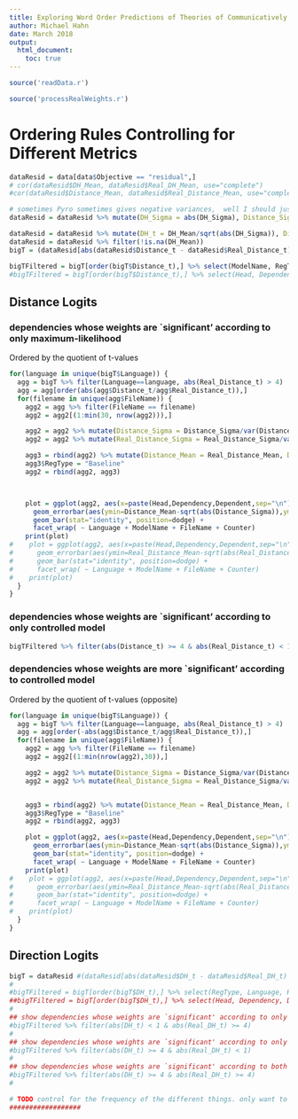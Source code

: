 ```yaml
---
title: Exploring Word Order Predictions of Theories of Communicatively Efficient Language Production
author: Michael Hahn
date: March 2018
output:
  html_document:
    toc: true
---
```




<style>
img {
    max-width: 100%;

    /* other options:
    max-width: none;
    max-width: 700px;
    max-width: 9in;
    max-width: 25cm;
    etc
    */
}
</style>



```r
source('readData.r')
```

```r
source('processRealWeights.r')
```

# Ordering Rules Controlling for Different Metrics

```r



dataResid = data[data$Objective == "residual",]
# cor(dataResid$DH_Mean, dataResid$Real_DH_Mean, use="complete")
#cor(dataResid$Distance_Mean, dataResid$Real_Distance_Mean, use="complete")

# sometimes Pyro sometimes gives negative variances,  well I should just transform them into something more stable myself
dataResid = dataResid %>% mutate(DH_Sigma = abs(DH_Sigma), Distance_Sigma = abs(Distance_Sigma), Real_DH_Sigma = abs(Real_DH_Sigma), Real_Distance_Sigma = abs(Real_Distance_Sigma))

dataResid = dataResid %>% mutate(DH_t = DH_Mean/sqrt(abs(DH_Sigma)), Distance_t = Distance_Mean/sqrt(abs(Distance_Sigma)), Real_DH_t = Real_DH_Mean/sqrt(abs(Real_DH_Sigma)), Real_Distance_t = Real_Distance_Mean/sqrt(abs(Real_Distance_Sigma)))
dataResid = dataResid %>% filter(!is.na(DH_Mean))
bigT = (dataResid[abs(dataResid$Distance_t - dataResid$Real_Distance_t) > 0.1,])

bigTFiltered = bigT[order(bigT$Distance_t),] %>% select(ModelName, RegType, Language, Head, Dependency, Dependent, Distance_t , Real_Distance_t)
#bigTFiltered = bigT[order(bigT$Distance_t),] %>% select(Head, Dependency, Dependent, Distance_Mean , Real_Distance_Mean)
```

## Distance Logits

### dependencies whose weights are `significant' according to only maximum-likelihood
Ordered by the quotient of t-values

```r
for(language in unique(bigT$Language)) {
  agg = bigT %>% filter(Language==language, abs(Real_Distance_t) > 4)
  agg = agg[order(abs(agg$Distance_t/agg$Real_Distance_t)),]
  for(filename in unique(agg$FileName)) {
    agg2 = agg %>% filter(FileName == filename)
    agg2 = agg2[(1:min(30, nrow(agg2))),]

    agg2 = agg2 %>% mutate(Distance_Sigma = Distance_Sigma/var(Distance_Mean, na.rm=TRUE), Distance_Mean = Distance_Mean/sd(Distance_Mean, na.rm=TRUE))
    agg2 = agg2 %>% mutate(Real_Distance_Sigma = Real_Distance_Sigma/var(Real_Distance_Mean, na.rm=TRUE), Real_Distance_Mean = Real_Distance_Mean/sd(Real_Distance_Mean, na.rm=TRUE))

    agg3 = rbind(agg2) %>% mutate(Distance_Mean = Real_Distance_Mean, Distance_Sigma = Real_Distance_Sigma)
    agg3$RegType = "Baseline"
    agg2 = rbind(agg2, agg3)



    plot = ggplot(agg2, aes(x=paste(Head,Dependency,Dependent,sep="\n"),y=Distance_Mean, fill=RegType)) +
      geom_errorbar(aes(ymin=Distance_Mean-sqrt(abs(Distance_Sigma)),ymax=Distance_Mean+sqrt(abs(Distance_Sigma))), position=dodge, width=.25) +
      geom_bar(stat="identity", position=dodge) +
      facet_wrap( ~ Language + ModelName + FileName + Counter) 
    print(plot)
#    plot = ggplot(agg2, aes(x=paste(Head,Dependency,Dependent,sep="\n"),y=Real_Distance_Mean)) +
#      geom_errorbar(aes(ymin=Real_Distance_Mean-sqrt(abs(Real_Distance_Sigma)),ymax=Real_Distance_Mean+sqrt(abs(Real_Distance_Sigma))), position=dodge, width=.25) +
#      geom_bar(stat="identity", position=dodge) +
#      facet_wrap( ~ Language + ModelName + FileName + Counter) 
#    print(plot)
  }
}
```

### dependencies whose weights are `significant' according to only controlled model
```r
bigTFiltered %>% filter(abs(Distance_t) >= 4 & abs(Real_Distance_t) < 1)
```

### dependencies whose weights are more `significant' according to controlled model
Ordered by the quotient of t-values (opposite)

```r
for(language in unique(bigT$Language)) {
  agg = bigT %>% filter(Language==language, abs(Real_Distance_t) > 4)
  agg = agg[order(-abs(agg$Distance_t/agg$Real_Distance_t)),]
  for(filename in unique(agg$FileName)) {
    agg2 = agg %>% filter(FileName == filename)
    agg2 = agg2[(1:min(nrow(agg2),30)),]

    agg2 = agg2 %>% mutate(Distance_Sigma = Distance_Sigma/var(Distance_Mean), Distance_Mean = Distance_Mean/sd(Distance_Mean))
    agg2 = agg2 %>% mutate(Real_Distance_Sigma = Real_Distance_Sigma/var(Real_Distance_Mean), Real_Distance_Mean = Real_Distance_Mean/sd(Real_Distance_Mean))


    agg3 = rbind(agg2) %>% mutate(Distance_Mean = Real_Distance_Mean, Distance_Sigma = Real_Distance_Sigma)
    agg3$RegType = "Baseline"
    agg2 = rbind(agg2, agg3)

    plot = ggplot(agg2, aes(x=paste(Head,Dependency,Dependent,sep="\n"),y=Distance_Mean, fill=RegType)) +
      geom_errorbar(aes(ymin=Distance_Mean-sqrt(abs(Distance_Sigma)),ymax=Distance_Mean+sqrt(abs(Distance_Sigma))), position=dodge, width=.25) +
      geom_bar(stat="identity", position=dodge) +
      facet_wrap( ~ Language + ModelName + FileName + Counter) 
    print(plot)
#    plot = ggplot(agg2, aes(x=paste(Head,Dependency,Dependent,sep="\n"),y=Real_Distance_Mean)) +
#      geom_errorbar(aes(ymin=Real_Distance_Mean-sqrt(abs(Real_Distance_Sigma)),ymax=Real_Distance_Mean+sqrt(abs(Real_Distance_Sigma))), position=dodge, width=.25) +
#      geom_bar(stat="identity", position=dodge) +
#      facet_wrap( ~ Language + ModelName + FileName + Counter) 
#    print(plot)
  }
}
```

## Direction Logits
```r


bigT = dataResid #(dataResid[abs(dataResid$DH_t - dataResid$Real_DH_t) > 1.0,])
#
#bigTFiltered = bigT[order(bigT$DH_t),] %>% select(RegType, Language, Head, Dependency, Dependent, DH_t , Real_DH_t)
##bigTFiltered = bigT[order(bigT$DH_t),] %>% select(Head, Dependency, Dependent, DH_Mean , Real_DH_Mean)
#
## show dependencies whose weights are `significant' according to only maximum-likelihood
#bigTFiltered %>% filter(abs(DH_t) < 1 & abs(Real_DH_t) >= 4)
#
## show dependencies whose weights are `significant' according to only the controlled model
#bigTFiltered %>% filter(abs(DH_t) >= 4 & abs(Real_DH_t) < 1)
#
## show dependencies whose weights are `significant' according to both
#bigTFiltered %>% filter(abs(DH_t) >= 4 & abs(Real_DH_t) >= 4)
#

# TODO control for the frequency of the different things. only want to say something about high-frequency dependencies.
##################

```


